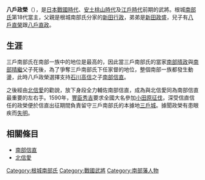 {{日本武士
|名稱=八戶政榮
|時代= [[日本戰國時代|日本戰國時代]] - [[江戶時代|江戶時代]]前期
|出生= 1543年（[[天文|天文]]12年）
|逝世= 1610年（[[慶長|慶長]]15年）
|別名= 薩摩守（受領名）
|主君= [[南部信直|南部信直]]→[[南部利直|南部利直]]
|藩= [[陸奧國|陸奧國]][[盛岡藩|盛岡藩]]家老
|氏族= 新田氏→[[八戶氏|八戶氏]]
|父母= 父：[[新田行政|新田行政]]<br>養父：[[八戶勝義|八戶勝義]]
|兄弟= '''八戶政榮'''、[[新田政盛|新田政盛]]
|子= [[八戶直榮|八戶直榮]]<br>[[八戶直政|八戶直政]]
}}
{{japanese|japanese=八戸 政栄|kana=はちのへ まさよし|romaji=Hachinohe Masayoshi}}
'''八戶政榮'''（{{bd|1543年||1610年}}），是[[日本戰國時代|日本戰國時代]]、[[安土桃山時代|安土桃山時代]]及[[江戶時代|江戶時代]]前期的武將。根城[[南部氏|南部氏]]第18代當主，父親是根城南部氏分家的[[新田行政|新田行政]]，弟弟是[[新田政盛|新田政盛]]，兒子有[[八戶直榮|八戶直榮]]跟[[八戶直政|八戶直政]]。

== 生涯 ==
三戶南部氏在南部一族中的地位是最高的，因此當三戶南部氏的當家[[南部晴政|南部晴政]]與[[南部晴繼|南部晴繼]]父子死後，為了爭奪三戶南部氏下任家督的地位，整個南部一族都發生動盪，此時八戶政榮選擇支持[[石川高信|石川高信]]之子[[南部信直|南部信直]]。

之後經由[[北信愛|北信愛]]的勸說，放下身段全力輔佐南部信直，成為與北信愛同為南部信直最重要的左右手。1590年，[[豐臣秀吉|豐臣秀吉]]要求全國大名參加[[小田原征伐|小田原征伐]]，深受信直信任的政榮便於信直出征期間負責留守三戶南部氏的本據地[[三戶城_(日本)|三戶城]]。據聞政榮有患眼疾而[[失明|失明]]。

== 相關條目 ==
*[[南部信直|南部信直]]
*[[北信愛|北信愛]]

{{南部氏當主}}
{{Samurai-stub}}

[[Category:根城南部氏|Category:根城南部氏]]
[[Category:戰國武將|Category:戰國武將]]
[[Category:南部藩人物|Category:南部藩人物]]